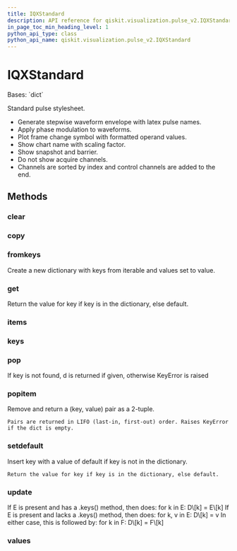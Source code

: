 ```yaml
---
title: IQXStandard
description: API reference for qiskit.visualization.pulse_v2.IQXStandard
in_page_toc_min_heading_level: 1
python_api_type: class
python_api_name: qiskit.visualization.pulse_v2.IQXStandard
---
```


# IQXStandard

<Class id="qiskit.visualization.pulse_v2.IQXStandard" isDedicatedPage={true} github="https://github.com/qiskit/qiskit/tree/stable/0.22/qiskit/visualization/pulse_v2/stylesheet.py" signature="IQXStandard(**kwargs)">
  Bases: `dict`

  Standard pulse stylesheet.

  *   Generate stepwise waveform envelope with latex pulse names.
  *   Apply phase modulation to waveforms.
  *   Plot frame change symbol with formatted operand values.
  *   Show chart name with scaling factor.
  *   Show snapshot and barrier.
  *   Do not show acquire channels.
  *   Channels are sorted by index and control channels are added to the end.

  ## Methods

  ### clear

  <Function id="qiskit.visualization.pulse_v2.IQXStandard.clear" name="clear" signature="IQXStandard.clear() → None.  Remove all items from D." />

  ### copy

  <Function id="qiskit.visualization.pulse_v2.IQXStandard.copy" name="copy" signature="IQXStandard.copy() → a shallow copy of D" />

  ### fromkeys

  <Function id="qiskit.visualization.pulse_v2.IQXStandard.fromkeys" name="fromkeys" signature="IQXStandard.fromkeys(value=None, /)">
    Create a new dictionary with keys from iterable and values set to value.
  </Function>

  ### get

  <Function id="qiskit.visualization.pulse_v2.IQXStandard.get" name="get" signature="IQXStandard.get(key, default=None, /)">
    Return the value for key if key is in the dictionary, else default.
  </Function>

  ### items

  <Function id="qiskit.visualization.pulse_v2.IQXStandard.items" name="items" signature="IQXStandard.items() → a set-like object providing a view on D's items" />

  ### keys

  <Function id="qiskit.visualization.pulse_v2.IQXStandard.keys" name="keys" signature="IQXStandard.keys() → a set-like object providing a view on D's keys" />

  ### pop

  <Function id="qiskit.visualization.pulse_v2.IQXStandard.pop" name="pop" signature="IQXStandard.pop(k[, d]) → v, remove specified key and return the corresponding value.">
    If key is not found, d is returned if given, otherwise KeyError is raised
  </Function>

  ### popitem

  <Function id="qiskit.visualization.pulse_v2.IQXStandard.popitem" name="popitem" signature="IQXStandard.popitem()">
    Remove and return a (key, value) pair as a 2-tuple.

    Pairs are returned in LIFO (last-in, first-out) order. Raises KeyError if the dict is empty.
  </Function>

  ### setdefault

  <Function id="qiskit.visualization.pulse_v2.IQXStandard.setdefault" name="setdefault" signature="IQXStandard.setdefault(key, default=None, /)">
    Insert key with a value of default if key is not in the dictionary.

    Return the value for key if key is in the dictionary, else default.
  </Function>

  ### update

  <Function id="qiskit.visualization.pulse_v2.IQXStandard.update" name="update" signature="IQXStandard.update([E, ]**F) → None.  Update D from dict/iterable E and F.">
    If E is present and has a .keys() method, then does: for k in E: D\[k] = E\[k] If E is present and lacks a .keys() method, then does: for k, v in E: D\[k] = v In either case, this is followed by: for k in F: D\[k] = F\[k]
  </Function>

  ### values

  <Function id="qiskit.visualization.pulse_v2.IQXStandard.values" name="values" signature="IQXStandard.values() → an object providing a view on D's values" />
</Class>

